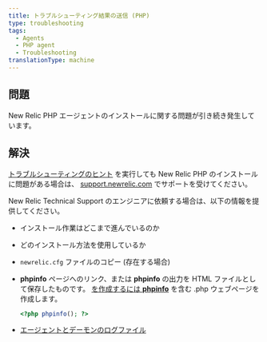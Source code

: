 ```yaml
---
title: トラブルシューティング結果の送信 (PHP)
type: troubleshooting
tags:
  - Agents
  - PHP agent
  - Troubleshooting
translationType: machine
---
```


## 問題

New Relic PHP エージェントのインストールに関する問題が引き続き発生しています。

## 解決

[トラブルシューティングのヒント](/docs/apm/agents/php-agent/troubleshooting/no-data-appears-php) を実行しても New Relic PHP のインストールに問題がある場合は、 [support.newrelic.com](https://support.newrelic.com) でサポートを受けてください。

New Relic Technical Support のエンジニアに依頼する場合は、以下の情報を提供してください。

* インストール作業はどこまで進んでいるのか

* どのインストール方法を使用しているか

* `newrelic.cfg` ファイルのコピー (存在する場合)

* **phpinfo** ページへのリンク、または **phpinfo** の出力を HTML ファイルとして保存したものです。 [を作成するには **phpinfo**](/docs/php/php-kb-103) を含む .php ウェブページを作成します。

  ```php
  <?php phpinfo(); ?>
  ```

* [エージェントとデーモンのログファイル](/docs/php/php-kb-105)